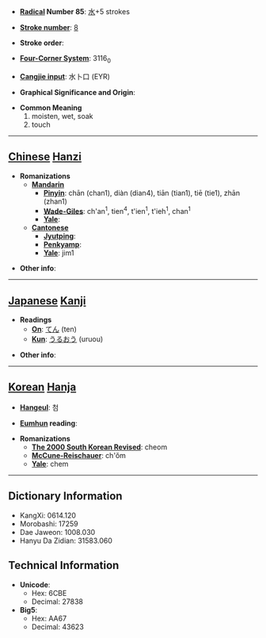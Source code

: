 * '''[[Wiktionary:Chinese radical index| Radical]] Number 85''': [[Wiktionary:Chinese radical index 水|水]]+5 strokes

* '''[[Wiktionary:Chinese total strokes index|Stroke number]]''': [[Wiktionary:Chinese total strokes index 8|8]]

* '''Stroke order''': 

* '''[[Wiktionary:Chinese four corner index|Four-Corner System]]''': 3116<sub>0</sub>

* '''[[Wiktionary:Chinese Cangjie index|Cangjie input]]''': 水卜口 (EYR)

* '''Graphical Significance and Origin''': 

* '''Common Meaning'''
*#moisten, wet, soak
*# touch


----

== [[Chinese]] [[Hanzi]] ==

* '''Romanizations'''
** '''[[Mandarin]]'''
*** '''[[Pinyin]]''': chān (chan1), diàn (dian4), tiān (tian1), tiē (tie1), zhān (zhan1)
*** '''[[Wade-Giles]]''': ch'an<sup>1</sup>, tien<sup>4</sup>, t'ien<sup>1</sup>, t'ieh<sup>1</sup>, chan<sup>1</sup>
*** '''[[Yale]]''': 
** '''[[Cantonese]]'''
*** '''[[Jyutping]]''':
*** '''[[Penkyamp]]''': 
*** '''[[Yale]]''': jim1

* '''Other info''': 

----

== [[Japanese]] [[Kanji]] ==

* '''Readings'''
** '''[[On]]''': [[てん]] (ten)
** '''[[Kun]]''': [[うるおう]] (uruou)

* '''Other info''':  

----

== [[Korean]] [[Hanja]] ==

* '''[[Hangeul]]''': 첨

* '''[[Eumhun]] reading''': 

* '''Romanizations'''
** '''[[The 2000 South Korean Revised Romanization|The 2000 South Korean Revised]]''': cheom
** '''[[McCune-Reischauer]]''': ch'ŏm
** '''[[Yale]]''': chem

----

== Dictionary Information ==

* KangXi: 0614.120
* Morobashi: 17259
* Dae Jaweon: 1008.030
* Hanyu Da Zidian: 31583.060

== Technical Information ==

* '''Unicode''':
** Hex: 6CBE
** Decimal: 27838
* '''Big5''':
** Hex: AA67
** Decimal: 43623